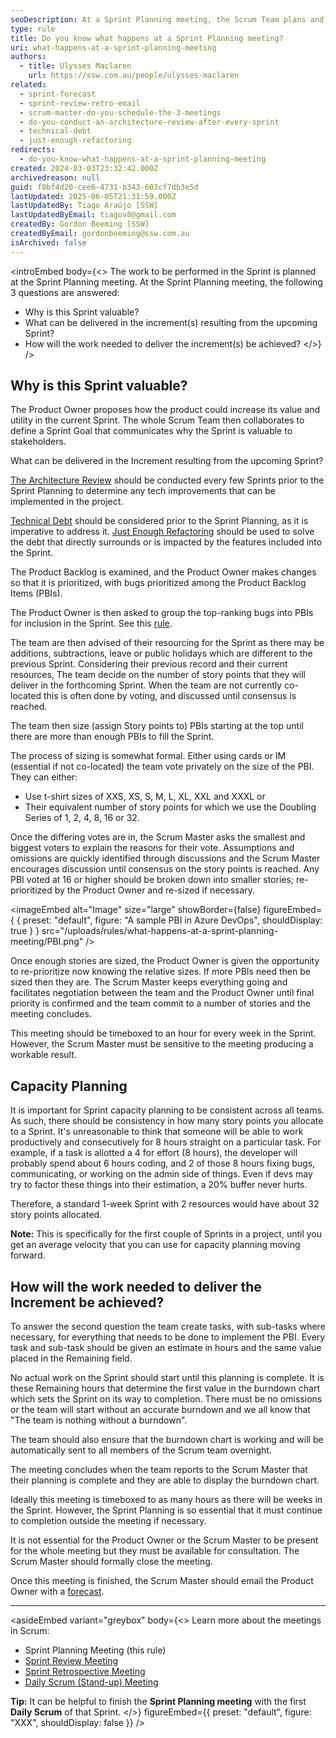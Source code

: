 ```yaml
---
seoDescription: At a Sprint Planning meeting, the Scrum Team plans and prioritizes work to be done during the upcoming sprint, answering questions about why the sprint is valuable, what can be delivered, and how the work will be achieved.
type: rule
title: Do you know what happens at a Sprint Planning meeting?
uri: what-happens-at-a-sprint-planning-meeting
authors:
  - title: Ulysses Maclaren
    url: https://ssw.com.au/people/ulysses-maclaren
related:
  - sprint-forecast
  - sprint-review-retro-email
  - scrum-master-do-you-schedule-the-3-meetings
  - do-you-conduct-an-architecture-review-after-every-sprint
  - technical-debt
  - just-enough-refactoring
redirects:
  - do-you-know-what-happens-at-a-sprint-planning-meeting
created: 2024-03-03T23:32:42.000Z
archivedreason: null
guid: f0bf4d20-cee6-4731-b343-603cf7db3e5d
lastUpdated: 2025-06-05T21:31:59.000Z
lastUpdatedBy: Tiago Araújo [SSW]
lastUpdatedByEmail: tiagov8@gmail.com
createdBy: Gordon Beeming [SSW]
createdByEmail: gordonbeeming@ssw.com.au
isArchived: false
---
```


<introEmbed
  body={<>
The work to be performed in the Sprint is planned at the Sprint Planning meeting. At the Sprint Planning meeting, the following 3 questions are answered:

* Why is this Sprint valuable?
* What can be delivered in the increment(s) resulting from the upcoming Sprint?
* How will the work needed to deliver the increment(s) be achieved?
  </>}
/>
## Why is this Sprint valuable?

The Product Owner proposes how the product could increase its value and utility in the current Sprint. The whole Scrum Team then collaborates to define a Sprint Goal that communicates why the Sprint is valuable to stakeholders.

What can be delivered in the Increment resulting from the upcoming Sprint?

[The Architecture Review](/do-you-conduct-an-architecture-review-after-every-sprint) should be conducted every few Sprints prior to the Sprint Planning to determine any tech improvements that can be implemented in the project.

[Technical Debt](/technical-debt) should be considered prior to the Sprint Planning, as it is imperative to address it. [Just Enough Refactoring](/just-enough-refactoring) should be used to solve the debt that directly surrounds or is impacted by the features included into the Sprint.

The Product Backlog is examined, and the Product Owner makes changes so that it is prioritized, with bugs prioritized among the Product Backlog Items (PBIs).

The Product Owner is then asked to group the top-ranking bugs into PBIs for inclusion in the Sprint. See this [rule](/bugs-do-you-know-how-to-handle-bugs-on-the-product-backlog).

The team are then advised of their resourcing for the Sprint as there may be additions, subtractions, leave or public holidays which are different to the previous Sprint. Considering their previous record and their current resources, The team decide on the number of story points that they will deliver in the forthcoming Sprint. When the team are not currently co-located this is often done by voting, and discussed until consensus is reached.

The team then size (assign Story points to) PBIs starting at the top until there are more than enough PBIs to fill the Sprint.

The process of sizing is somewhat formal. Either using cards or IM (essential if not co-located) the team vote privately on the size of the PBI. They can either:

* Use t-shirt sizes of XXS, XS, S, M, L, XL, XXL and XXXL or
* Their equivalent number of story points for which we use the Doubling Series of 1, 2, 4, 8, 16 or 32.

Once the differing votes are in, the Scrum Master asks the smallest and biggest voters to explain the reasons for their vote. Assumptions and omissions are quickly identified through discussions and the Scrum Master encourages discussion until consensus on the story points is reached. Any PBI voted at 16 or higher should be broken down into smaller stories; re-prioritized by the Product Owner and re-sized if necessary.


<imageEmbed
  alt="Image"
  size="large"
  showBorder={false}
  figureEmbed={ {
    preset: "default",
    figure: "A sample PBI in Azure DevOps",
    shouldDisplay: true
  } }
  src="/uploads/rules/what-happens-at-a-sprint-planning-meeting/PBI.png"
/>


Once enough stories are sized, the Product Owner is given the opportunity to re-prioritize now knowing the relative sizes. If more PBIs need then be sized then they are. The Scrum Master keeps everything going and facilitates negotiation between the team and the Product Owner until final priority is confirmed and the team commit to a number of stories and the meeting concludes.

This meeting should be timeboxed to an hour for every week in the Sprint. However, the Scrum Master must be sensitive to the meeting producing a workable result.

## Capacity Planning

It is important for Sprint capacity planning to be consistent across all teams. As such, there should be consistency in how many story points you allocate to a Sprint. It's unreasonable to think that someone will be able to work productively and consecutively for 8 hours straight on a particular task. For example, if a task is allotted a 4 for effort (8 hours), the developer will probably spend about 6 hours coding, and 2 of those 8 hours fixing bugs, communicating, or working on the admin side of things. Even if devs may try to factor these things into their estimation, a 20% buffer never hurts.

Therefore, a standard 1-week Sprint with 2 resources would have about 32 story points allocated.

**Note:** This is specifically for the first couple of Sprints in a project, until you get an average velocity that you can use for capacity planning moving forward.

## How will the work needed to deliver the Increment be achieved?

To answer the second question the team create tasks, with sub-tasks where necessary, for everything that needs to be done to implement the PBI. Every task and sub-task should be given an estimate in hours and the same value placed in the Remaining field.

No actual work on the Sprint should start until this planning is complete. It is these Remaining hours that determine the first value in the burndown chart which sets the Sprint on its way to completion. There must be no omissions or the team will start without an accurate burndown and we all know that "The team is nothing without a burndown".

The team should also ensure that the burndown chart is working and will be automatically sent to all members of the Scrum team overnight.

The meeting concludes when the team reports to the Scrum Master that their planning is complete and they are able to display the burndown chart.

Ideally this meeting is timeboxed to as many hours as there will be weeks in the Sprint. However, the Sprint Planning is so essential that it must continue to completion outside the meeting if necessary.

It is not essential for the Product Owner or the Scrum Master to be present for the whole meeting but they must be available for consultation. The Scrum Master should formally close the meeting.

Once this meeting is finished, the Scrum Master should email the Product Owner with a [forecast](/sprint-forecast).

---


<asideEmbed
  variant="greybox"
  body={<>
    Learn more about the meetings in Scrum:

* Sprint Planning Meeting (this rule)
* [Sprint Review Meeting](/what-happens-at-a-sprint-review-meeting "Sprint Review Meeting")
* [Sprint Retrospective Meeting](/what-happens-at-a-sprint-retrospective-meeting "Sprint Retrospective Meeting")
* [Daily Scrum (Stand-up) Meeting](/methodology-daily-scrums "Daily Scrum Meeting")

**Tip:** It can be helpful to finish the **Sprint Planning meeting** with the first **Daily Scrum** of that Sprint.
  </>}
  figureEmbed={{
    preset: "default",
    figure: "XXX",
    shouldDisplay: false
  }}
/>
